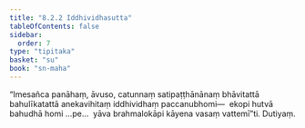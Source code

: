 ```yaml
---
title: "8.2.2 Iddhividhasutta"
tableOfContents: false
sidebar:
  order: 7
type: "tipitaka"
basket: "su"
book: "sn-maha"
---
```



<DynamicBreadcrumb />

<Division number="910" book="sn-maha" bookNo="14" page="265">

<Paragraph number="1595" book="sn-maha">
“Imesañca panāhaṃ, āvuso, catunnaṃ satipaṭṭhānānaṃ bhāvitattā bahulīkatattā anekavihitaṃ iddhividhaṃ paccanubhomi—  ekopi hutvā bahudhā homi …pe…  yāva brahmalokāpi kāyena vasaṃ vattemī”ti.

</Paragraph>
</Division>

<Paragraph number="1596" type="center" book="sn-maha">
Dutiyaṃ.
</Paragraph>